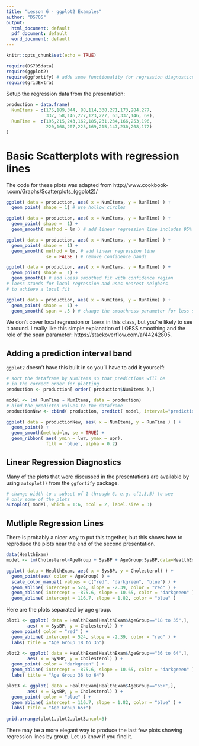 ```yaml
---
title: "Lesson 6 - ggplot2 Examples"
author: "DS705"
output:
  html_document: default
  pdf_document: default
  word_document: default
---
```


```r
knitr::opts_chunk$set(echo = TRUE)
```

```r
require(DS705data)
require(ggplot2)
require(ggfortify) # adds some functionality for regression diagnostics
require(gridExtra)
```

Setup the regression data from the presentation:
```r
production = data.frame(
  NumItems = c(175,189,344, 88,114,338,271,173,284,277,
               337, 58,146,277,123,227, 63,337,146, 68),
  RunTime =  c(195,215,243,162,185,231,234,166,253,196,
               220,168,207,225,169,215,147,230,208,172)
)
```

# Basic Scatterplots with regression lines

The code for these plots was adapted from http://www.cookbook-r.com/Graphs/Scatterplots_(ggplot2)/

```r

ggplot( data = production, aes( x = NumItems, y = RunTime) ) + 
  geom_point( shape = 1) # use hollow circles

ggplot( data = production, aes( x = NumItems, y = RunTime) ) + 
  geom_point( shape =  1) + 
  geom_smooth( method = lm ) # add linear regression line includes 95% confidence band by default

ggplot( data = production, aes( x = NumItems, y = RunTime) ) + 
  geom_point( shape =  1) + 
  geom_smooth( method = lm, # add linear regression line
               se = FALSE ) # remove confidence bands

ggplot( data = production, aes( x = NumItems, y = RunTime) ) + 
  geom_point( shape =  1) + 
  geom_smooth() # add loess smoothed fit with confidence region
# loess stands for local regression and uses nearest-neigbors 
# to achieve a local fit

ggplot( data = production, aes( x = NumItems, y = RunTime) ) + 
  geom_point( shape =  1) + 
  geom_smooth( span = .5 ) # change the smoothness parameter for less smoothing
```                             

We don't cover local regression or `loess` in this class, but you're likely to see it around.  I really like this simple explanation of LOESS smoothing and the role of the span parameter:  https://stackoverflow.com/a/44242805.

## Adding a prediction interval band

`ggplot2` doesn't have this built in so you'll have to add it yourself:

```r
# sort the dataframe by NumItems so that predictions will be 
# in the correct order for plotting
production <- production[ order( production$NumItems ),]

model <- lm( RunTime ~ NumItems, data = production)
# bind the predicted values to the dataframe
productionNew <- cbind( production, predict( model, interval="prediction") )

ggplot( data = productionNew, aes( x = NumItems, y = RunTime ) ) + 
  geom_point() +
  geom_smooth(method=lm, se = TRUE) + 
  geom_ribbon( aes( ymin = lwr, ymax = upr), 
               fill = 'blue', alpha = 0.2)
```

## Linear Regression Diagnostics

Many of the plots that were discussed in the presentations are available by using `autoplot()` from the `ggfortify` package.

```r
# change width to a subset of 1 through 6, e.g. c(1,3,5) to see
# only some of the plots
autoplot( model, which = 1:6, ncol = 2, label.size = 3)
```

## Mutliple Regression Lines

There is probably a nicer way to put this together, but this shows how to reproduce the plots near the end of the second presentation.

```r
data(HealthExam)
model <- lm(Cholesterol~AgeGroup + SysBP + AgeGroup:SysBP,data=HealthExam)

ggplot( data = HealthExam, aes( x = SysBP, y = Cholesterol) ) +
  geom_point(aes( color = AgeGroup) ) + 
  scale_color_manual( values = c("red", "darkgreen", "blue") ) + 
  geom_abline( intercept = 524, slope = -2.39, color = "red" ) + 
  geom_abline( intercept = -875.6, slope = 10.65, color = "darkgreen" ) + 
  geom_abline( intercept = 116.7, slope = 1.82, color = "blue" )
```

Here are the plots separated by age group.

```r
plot1 <- ggplot( data = HealthExam[HealthExam$AgeGroup=="18 to 35",], 
        aes( x = SysBP, y = Cholesterol) ) +
  geom_point( color = "red" ) + 
  geom_abline( intercept = 524, slope = -2.39, color = "red" ) + 
  labs( title = "Age Group 18 to 35")

plot2 <- ggplot( data = HealthExam[HealthExam$AgeGroup=="36 to 64",], 
        aes( x = SysBP, y = Cholesterol) ) +
  geom_point( color = "darkgreen" ) + 
  geom_abline( intercept = -875.6, slope = 10.65, color = "darkgreen" ) +
  labs( title = "Age Group 36 to 64")

plot3 <- ggplot( data = HealthExam[HealthExam$AgeGroup=="65+",], 
        aes( x = SysBP, y = Cholesterol) ) +
  geom_point( color = "blue" ) + 
  geom_abline( intercept = 116.7, slope = 1.82, color = "blue" ) + 
  labs( title = "Age Group 65+")
  
grid.arrange(plot1,plot2,plot3,ncol=3)
```

There may be a more elegant way to produce the last few plots showing regression lines by group.  Let us know if you find it.